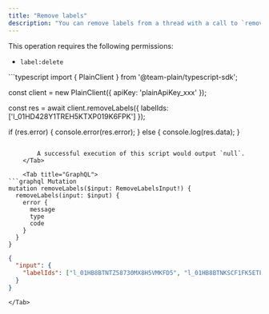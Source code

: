 ```yaml
---
title: "Remove labels"
description: "You can remove labels from a thread with a call to `removeLabels`. Label IDs for this call can be retrieved by fetching a thread with the API."
---
```


This operation requires the following permissions:

- `label:delete`

<Tabs>
    <Tab title="Typescript SDK">
```typescript
import { PlainClient } from '@team-plain/typescript-sdk';
 
const client = new PlainClient({ apiKey: 'plainApiKey_xxx' });
 
const res = await client.removeLabels({ labelIds: ['l_01HD428Y1TREH5KTXP019K6FPK'] });
 
if (res.error) {
  console.error(res.error);
} else {
  console.log(res.data);
}
```

        A successful execution of this script would output `null`.
    </Tab>

    <Tab title="GraphQL">
```graphql Mutation
mutation removeLabels($input: RemoveLabelsInput!) {
  removeLabels(input: $input) {
    error {
      message
      type
      code
    }
  }
}
```

```json Variables
{
  "input": {
    "labelIds": ["l_01HB8BTNTZ58730MX8H5VMKFD5", "l_01HB8BTNKSCF1FK5ETFVRSDC6G"]
  }
}
```
    </Tab>

</Tabs>
